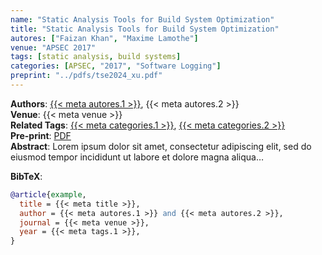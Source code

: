 ```yaml
---
name: "Static Analysis Tools for Build System Optimization"
title: "Static Analysis Tools for Build System Optimization"
autores: ["Faizan Khan", "Maxime Lamothe"]
venue: "APSEC 2017"
tags: [static analysis, build systems]
categories: [APSEC, "2017", "Software Logging"]
preprint: "../pdfs/tse2024_xu.pdf"
---
```

**Authors**: [{{< meta autores.1 >}}](../members/shanemcintosh.qmd), {{< meta autores.2 >}}  
**Venue**: {{< meta venue >}}   
**Related Tags**: [{{< meta categories.1 >}}](../publications.qmd#category=static+analysis), [{{< meta categories.2 >}}](../publications.qmd#category=build+systems)  
**Pre-print**: [PDF]({{< meta preprint >}})  
**Abstract**: Lorem ipsum dolor sit amet, consectetur adipiscing elit, sed do eiusmod tempor incididunt ut labore et dolore magna aliqua...   


**BibTeX**:
```bibtex
@article{example,
  title = {{< meta title >}},
  author = {{< meta autores.1 >}} and {{< meta autores.2 >}},
  journal = {{< meta venue >}},
  year = {{< meta tags.1 >}},
}
```